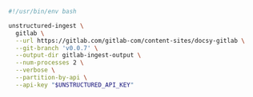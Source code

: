 ```bash Shell
#!/usr/bin/env bash

unstructured-ingest \
  gitlab \
  --url https://gitlab.com/gitlab-com/content-sites/docsy-gitlab \
  --git-branch 'v0.0.7' \
  --output-dir gitlab-ingest-output \
  --num-processes 2 \
  --verbose \
  --partition-by-api \
  --api-key "$UNSTRUCTURED_API_KEY"
```
